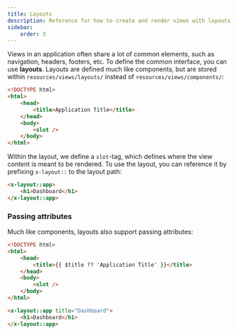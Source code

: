 ```yaml
---
title: Layouts
description: Reference for how to create and render views with layouts.
sidebar:
    order: 3
---
```



Views in an application often share a lot of common elements, such as navigation, headers, footers, etc. To define the common interface, you can use **layouts**. Layouts are defined much like components, but are stored within `resources/views/layouts/` instead of `resources/views/components/`:

```html title="resources/views/layouts/app.html.php"
<!DOCTYPE html>
<html>
    <head>
        <title>Application Title</title>
    </head>
    <body>
        <slot />
    </body>
</html>
```

Within the layout, we define a `slot`-tag, which defines where the view content is meant to be rendered. To use the layout, you can reference it by prefixing `x-layout::` to the layout path:

```html
<x-layout::app>
    <h1>Dashboard</h1>
</x-layout::app>
```

### Passing attributes

Much like components, layouts also support passing attributes:

```html title="resources/views/layouts/app.html.php"
<!DOCTYPE html>
<html>
    <head>
        <title>{{ $title ?? 'Application Title' }}</title>
    </head>
    <body>
        <slot />
    </body>
</html>
```

```html
<x-layout::app title="Dashboard">
    <h1>Dashboard</h1>
</x-layout::app>
```